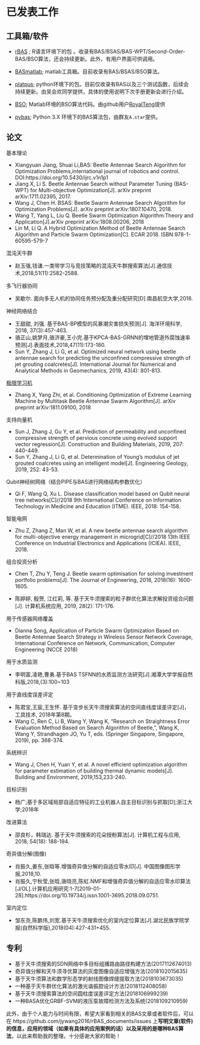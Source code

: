 # 已发表工作 {#paper}

## 工具箱/软件

- [rBAS](https://github.com/jywang2016/rBAS) ; R语言环境下的包 。收录有BAS/BSAS/BAS-WPT/Second-Order-BAS/BSO算法，还会持续更新。此外，有用户界面可供调用。

- [BASmatlab](https://github.com/jywang2016/BASmatlab); matlab工具箱。目前收录有BAS/BSAS/BSO算法。

- [platpus](https://github.com/whhxp/Platypus/tree/master/platypus); python环境下的包。目前仅收录有BAS以及三个测试函数，后续会持续更新。由吴会欢同学提供，具体的使用说明下次手册更新会进行介绍。

- [BSO](https://github.com/RoyalTeng/BSO);
Matlab环境的BSO算法代码。由github用户[RoyalTeng](https://github.com/RoyalTeng)提供

- [pybas](https://github.com/AAFun/pybas); Python 3.X 环境下的BAS算法包，由群友`A.star`提供。


## 论文

基本理论

- Xiangyuan Jiang, Shuai Li,BAS: Beetle Antennae Search Algorithm for Optimization Problems,international journal of robotics and control. DOI:https://doi.org/10.5430/ijrc.v1n1p1
- Jiang X, Li S. Beetle Antennae Search without Parameter Tuning (BAS-WPT) for Multi-objective Optimization[J]. arXiv preprint arXiv:1711.02395, 2017.
- Wang J, Chen H. BSAS: Beetle Swarm Antennae Search Algorithm for Optimization Problems[J]. arXiv preprint arXiv:1807.10470, 2018.
- Wang T, Yang L, Liu Q. Beetle Swarm Optimization Algorithm:Theory and Application[J].arXiv preprint arXiv:1808.00206, 2018
- Lin M, Li Q. A Hybrid Optimization Method of Beetle Antennae Search Algorithm and
Particle Swarm Optimization[C]. ECAR 2018. ISBN:978-1-60595-579-7

混沌天牛群

- 赵玉强,钱谦.一类带学习与竞技策略的混沌天牛群搜索算法[J].通信技术,2018,51(11):2582-2588.

多飞行器协同

- 吴歇尔. 面向多无人机的协同任务预分配及重分配研究[D].南昌航空大学,2018.

神经网络结合

- 王甜甜, 刘强. 基于BAS-BP模型的风暴潮灾害损失预测[J]. 海洋环境科学, 2018, 37(3):457-463.
- 骆正山,姚梦月,骆济豪,王小完.基于KPCA-BAS-GRNN的埋地管道外腐蚀速率预测[J].表面技术,2018,47(11):173-180.
- Sun Y, Zhang J, Li G, et al. Optimized neural network using beetle antennae search for predicting the unconfined compressive strength of jet grouting coalcretes[J]. International Journal for Numerical and Analytical Methods in Geomechanics, 2019, 43(4): 801-813.

[极限学习机](https://arxiv.org/ftp/arxiv/papers/1811/1811.09100.pdf)

- Zhang X, Yang Zhi, et al. Conditioning Optimization of Extreme Learning Machine by Multitask Beetle Antennae Swarm Algorithm[J]. arXiv preprint arXiv:1811.09100, 2018

支持向量机

- Sun J, Zhang J, Gu Y, et al. Prediction of permeability and unconfined compressive strength of pervious concrete using evolved support vector regression[J]. Construction and Building Materials, 2019, 207: 440-449.
- Sun Y, Zhang J, Li G, et al. Determination of Young's modulus of jet grouted coalcretes using an intelligent model[J]. Engineering Geology, 2019, 252: 43-53.

Qubit神经树网络（结合PIPE与BAS进行网络结构参数优化）

- Qi F, Wang Q, Xu L. Disease classification model based on Qubit neural tree networks[C]//2018 9th International Conference on Information Technology in Medicine and Education (ITME). IEEE, 2018: 154-158.

智能电网

- Zhu Z, Zhang Z, Man W, et al. A new beetle antennae search algorithm for multi-objective energy management in microgrid[C]//2018 13th IEEE Conference on Industrial Electronics and Applications (ICIEA). IEEE, 2018.

组合投资分析

- Chen T, Zhu Y, Teng J. Beetle swarm optimisation for solving investment portfolio problems[J]. The Journal of Engineering, 2018, 2018(16): 1600-1605.

- 陈婷婷, 殷贺, 江红莉, 等. 基于天牛须搜索的粒子群优化算法求解投资组合问题[J]. 计算机系统应用, 2019, 28(2): 171-176.

用于传感器网络覆盖

- Dianna Song, Application of Particle Swarm Optimization Based on Beetle Antennae Search Strategy in Wireless Sensor Network Coverage, International Conference on Network, Communication, Computer Engineering (NCCE 2018)

用于水质监测

- 李明富,凌艳,曹勇.基于BAS TSFNN的水质监测方法研究[J].湘潭大学学报自然科版,2018,(3):100~103

用于直线度误差评定

-  陈君宝,王宸,王生怀. 基于变步长天牛须搜索算法的空间直线度误差评定[J]，工具技术, 2018年第8期。
-  Wang C, Ren C, Li B, Wang Y, Wang K, "Research on Straightness Error Evaluation Method Based on Search Algorithm of Beetle,", Wang K, Wang Y, Strandhagen JO, Yu T, eds. (Springer Singapore, Singapore, 2019), pp. 368-374.

系统辨识

- Wang J, Chen H, Yuan Y, et al. A novel efficient optimization algorithm for parameter estimation of building thermal dynamic models[J]. Building and Environment, 2019,153,233-240.

目标识别

- 杨广;基于多区域局部自适应特征的工业机器人自主目标识别与抓取[D];浙江大学;2018年

改进算法

- 邵良杉，韩瑞达. 基于天牛须搜索的花朵授粉算法[J]. 计算机工程与应用, 2018, 54(18): 188-194.	

奇异值分解(图像)

- 肖振久,姜东,张晗等.增强奇异值分解的自适应零水印[J]. 中国图像图形学报,2018,10.
- 肖振久,宁秋莹,张晗,唐晓亮,陈虹.NMF和增强奇异值分解的自适应零水印算法[J/OL].计算机应用研究:1-7[2019-01-28].https://doi.org/10.19734/j.issn.1001-3695.2018.09.0751.

室内定位

- 邹东尧,陈鹏伟,刘宽.基于天牛须搜索优化的室内定位算法[J].湖北民族学院学报(自然科学版),2018(04):427-431+455.


## 专利

- 基于天牛须搜索的SDN网络中多目标组播路由路径构建方法(2017112674013)
- 奇异值分解和天牛须寻优算法的灰度图像自适应增强方法(2018102015635)
- 基于天牛须算法和数学形态学的射线图像焊缝提取方法(2018103673035)
- 一种基于天牛群优化算法的激光谐振腔设计方法(2018112408058)
- 基于天牛须搜索算法的空间圆柱度误差评定方法(2018106999239)
- 一种BASA优化GRBF-SVM的液压泵故障检测方法及系统(2018109210959)

此外，由于个人能力与时间有限，希望大家看到相关的BAS文章或者软件后，可以在 https://github.com/jywang2016/rBAS_documents/issues  上**写明文章(软件)的信息，应用的领域（如果有具体的应用案例的话）以及采用的是哪种BAS算法**，以此来帮助我的整理。十分感谢大家的帮助！


